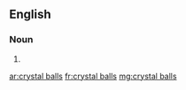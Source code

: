 ==English==

===Noun===
{{head|en|noun plural form}}

# {{plural of|crystal ball|lang=en}}

[[ar:crystal balls]]
[[fr:crystal balls]]
[[mg:crystal balls]]